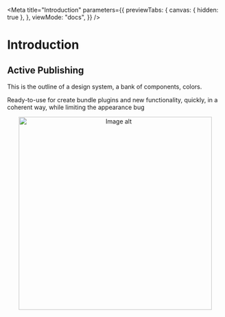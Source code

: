 
<Meta
  title="Introduction"
  parameters={{
    previewTabs: {
      canvas: { hidden: true },
    },
    viewMode: "docs",
  }}
/>

# Introduction

## Active Publishing

This is the outline of a design system, a bank of components, colors.

Ready-to-use for create bundle plugins and new functionality, quickly, in a coherent way, while limiting the appearance bug

<center>
  <img src={imageUrl} alt="Image alt" width="450px" height="450px" />
</center>
